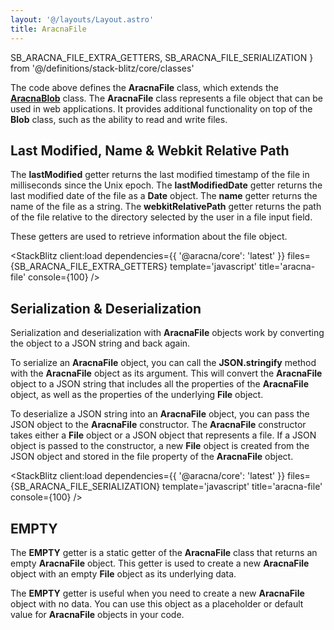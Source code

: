 ```yaml
---
layout: '@/layouts/Layout.astro'
title: AracnaFile
---
```


  SB_ARACNA_FILE_EXTRA_GETTERS,
  SB_ARACNA_FILE_SERIALIZATION
} from '@/definitions/stack-blitz/core/classes'

The code above defines the **AracnaFile** class, which extends the **[AracnaBlob](/core/classes/aracna-blob)** class. The **AracnaFile** class represents a file object that can be used in web applications. It provides additional functionality on top of the **Blob** class, such as the ability to read and write files.

## Last Modified, Name & Webkit Relative Path

The **lastModified** getter returns the last modified timestamp of the file in milliseconds since the Unix epoch.
The **lastModifiedDate** getter returns the last modified date of the file as a **Date** object.
The **name** getter returns the name of the file as a string.
The **webkitRelativePath** getter returns the path of the file relative to the directory selected by the user in a file input field.

These getters are used to retrieve information about the file object.

<StackBlitz
  client:load
  dependencies={{ '@aracna/core': 'latest' }}
  files={SB_ARACNA_FILE_EXTRA_GETTERS}
  template='javascript'
  title='aracna-file'
  console={100}
/>

## Serialization & Deserialization

Serialization and deserialization with **AracnaFile** objects work by converting the object to a JSON string and back again.

To serialize an **AracnaFile** object, you can call the **JSON.stringify** method with the **AracnaFile** object as its argument. This will convert the **AracnaFile** object to a JSON string that includes all the properties of the **AracnaFile** object, as well as the properties of the underlying **File** object.

To deserialize a JSON string into an **AracnaFile** object, you can pass the JSON object to the **AracnaFile** constructor. The **AracnaFile** constructor takes either a **File** object or a JSON object that represents a file. If a JSON object is passed to the constructor, a new **File** object is created from the JSON object and stored in the file property of the **AracnaFile** object.

<StackBlitz
  client:load
  dependencies={{ '@aracna/core': 'latest' }}
  files={SB_ARACNA_FILE_SERIALIZATION}
  template='javascript'
  title='aracna-file'
  console={100}
/>

## EMPTY

The **EMPTY** getter is a static getter of the **AracnaFile** class that returns an empty **AracnaFile** object. This getter is used to create a new **AracnaFile** object with an empty **File** object as its underlying data.

The **EMPTY** getter is useful when you need to create a new **AracnaFile** object with no data. You can use this object as a placeholder or default value for **AracnaFile** objects in your code.
